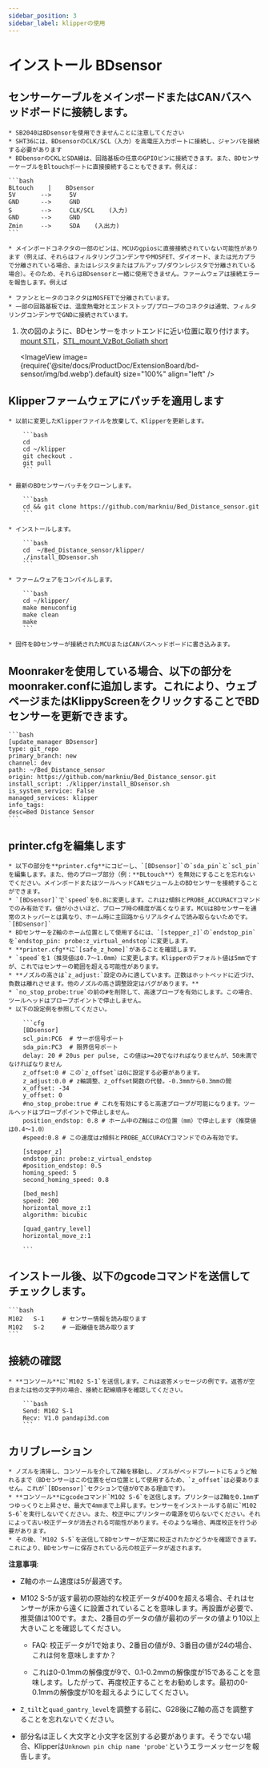 ```yaml
---
sidebar_position: 3
sidebar_label: klipperの使用
---
```


# インストール  **BDsensor**

## センサーケーブルをメインボードまたはCANバスヘッドボードに接続します。

    * SB2040はBDsensorを使用できませんことに注意してください
    * SHT36には、BDsensorのCLK/SCL（入力）を高電圧入力ポートに接続し、ジャンパを接続する必要があります
    * BDbensorのCKLとSDA線は、回路基板の任意のGPIOピンに接続できます。また、BDセンサーケーブルをBltouchポートに直接接続することもできます。例えば：

    ```bash
    BLtouch    |    BDsensor
    5V       -->     5V
    GND      -->     GND
    S        -->     CLK/SCL    (入力)
    GND      -->     GND
    Zmin     -->     SDA    (入出力) 
    ```

    * メインボードコネクタの一部のピンは、MCUのgpiosに直接接続されていない可能性があります（例えば、それらはフィルタリングコンデンサやMOSFET、ダイオード、または光カプラで分離されている場合、またはレジスタまたはプルアップ/ダウンレジスタで分離されている場合）。そのため、それらはBDsensorと一緒に使用できません。ファームウェアは接続エラーを報告します。例えば

    * ファンとヒータのコネクタはMOSFETで分離されています。
    * 一部の回路基板では、温度熱電対とエンドストップ/プローブのコネクタは通常、フィルタリングコンデンサでGNDに接続されています。

1. 次の図のように、BDセンサーをホットエンドに近い位置に取り付けます。[mount STL](https://www.thingiverse.com/thing:6098131)，[STL_mount_VzBot_Goliath short](https://discord.com/channels/829828765512106054/1163237892957671424)

    <ImageView image={require('@site/docs/ProductDoc/ExtensionBoard/bd-sensor/img/bd.webp').default} size="100%" align="left" />


## Klipperファームウェアにパッチを適用します

    * 以前に変更したKlipperファイルを放棄して、Klipperを更新します。

        ```bash
        cd
        cd ~/klipper
        git checkout .
        git pull
        ```

    * 最新のBDセンサーパッチをクローンします。

        ```bash
        cd && git clone https://github.com/markniu/Bed_Distance_sensor.git
        ```

    * インストールします。

        ```bash
        cd  ~/Bed_Distance_sensor/klipper/
        ./install_BDsensor.sh
        ```

    * ファームウェアをコンパイルします。

        ```bash
        cd ~/klipper/
        make menuconfig
        make clean
        make
        ```

    * 固件をBDセンサーが接続されたMCUまたはCANバスヘッドボードに書き込みます。

## Moonrakerを使用している場合、以下の部分をmoonraker.confに追加します。これにより、ウェブページまたはKlippyScreenをクリックすることでBDセンサーを更新できます。

    ```bash
    [update_manager BDsensor]
    type: git_repo
    primary_branch: new
    channel: dev
    path: ~/Bed_Distance_sensor
    origin: https://github.com/markniu/Bed_Distance_sensor.git
    install_script: ./klipper/install_BDsensor.sh
    is_system_service: False
    managed_services: klipper
    info_tags:
    desc=Bed Distance Sensor
    ```

## printer.cfgを編集します

    * 以下の部分を**printer.cfg**にコピーし、`[BDsensor]`の`sda_pin`と`scl_pin`を編集します。また、他のプローブ部分（例：**BLtouch**）を無効にすることを忘れないでください。メインボードまたはツールヘッドCANモジュール上のBDセンサーを接続することができます。
    * `[BDsensor]`で`speed`を0.8に変更します。これはz傾斜とPROBE_ACCURACYコマンドでのみ有効です。値が小さいほど、プローブ時の精度が高くなります。MCUはBDセンサーを通常のストッパーとは異なり、ホーム時に主回路からリアルタイムで読み取らないためです。 `[BDsensor]`
    * BDセンサーをZ軸のホーム位置として使用するには、`[stepper_z]`の`endstop_pin`を`endstop_pin: probe:z_virtual_endstop`に変更します。
    * **printer.cfg**に`[safe_z_home]`があることを確認します。
    * `speed`を1（推奨値は0.7〜1.0mm）に変更します。Klipperのデフォルト値は5mmですが、これではセンサーの範囲を超える可能性があります。
    * **ノズルの高さは`z_adjust:`設定のみに適しています。正数はホットベッドに近づけ、負数は離れさせます。他のノズルの高さ調整設定はバグがあります。**
    * `no_stop_probe:true`の前の#を削除して、高速プローブを有効にします。この場合、ツールヘッドはプローブポイントで停止しません。
    * 以下の設定例を参照してください。

        ```cfg
        [BDsensor] 
        scl_pin:PC6  # サーボ信号ポート
        sda_pin:PC3  # 限界信号ポート
        delay: 20 # 20us per pulse, この値は>=20でなければなりませんが、50未満でなければなりません
        z_offset:0 # この`z_offset`は0に設定する必要があります。
        z_adjust:0.0 # z軸調整、z_offset関数の代替。-0.3mmから0.3mmの間
        x_offset: -34
        y_offset: 0
        #no_stop_probe:true # これを有効にすると高速プローブが可能になります。ツールヘッドはプローブポイントで停止しません。
        position_endstop: 0.8 # ホーム中のZ軸はこの位置（mm）で停止します（推奨値は0.4〜1.0）
        #speed:0.8 # この速度はz傾斜とPROBE_ACCURACYコマンドでのみ有効です。

        [stepper_z]
        endstop_pin: probe:z_virtual_endstop 
        #position_endstop: 0.5
        homing_speed: 5
        second_homing_speed: 0.8

        [bed_mesh]
        speed: 200
        horizontal_move_z:1
        algorithm: bicubic

        [quad_gantry_level]
        horizontal_move_z:1

        ```

## インストール後、以下のgcodeコマンドを送信してチェックします。

    ```bash
    M102   S-1     # センサー情報を読み取ります
    M102   S-2     # 一距離値を読み取ります
    ```

## 接続の確認

    * **コンソール**に`M102 S-1`を送信します。これは返答メッセージの例です。返答が空白または他の文字列の場合、接続と配線順序を確認してください。

        ```bash
        Send: M102 S-1
        Recv: V1.0 pandapi3d.com
        ```

## カリブレーション

    * ノズルを清掃し、コンソールを介してZ軸を移動し、ノズルがベッドプレートにちょうど触れるまで（BDセンサーはこの位置をゼロ位置として使用するため、`z_offset`は必要ありません。これが`[BDsensor]`セクションで値が0である理由です）。
    * **コンソール**にgcodeコマンド`M102 S-6`を送信します。プリンターはZ軸を0.1mmずつゆっくりと上昇させ、最大で4mmまで上昇します。センサーをインストールする前に`M102 S-6`を実行しないでください。また、校正中にプリンターの電源を切らないでください。それによって古い校正データが消去される可能性があります。そのような場合、再度校正を行う必要があります。
    * その後、`M102 S-5`を送信してBDセンサーが正常に校正されたかどうかを確認できます。これにより、BDセンサーに保存されている元の校正データが返されます。

**注意事項**:

* Z軸のホーム速度は5が最適です。

* M102 S-5が返す最初の原始的な校正データが400を超える場合、それはセンサーが床から遠くに設置されていることを意味します。再設置が必要で、推奨値は100です。また、2番目のデータの値が最初のデータの値より10以上大きいことを確認してください。

  * FAQ: 校正データが1で始まり、2番目の値が9、3番目の値が24の場合、これは何を意味しますか？

  * これは0-0.1mmの解像度が9で、0.1-0.2mmの解像度が15であることを意味します。したがって、再度校正することをお勧めします。最初の0-0.1mmの解像度が10を超えるようにしてください。

* `Z_tilt`と`quad_gantry_level`を調整する前に、G28後にZ軸の高さを調整することを忘れないでください。

* 部分名は正しく大文字と小文字を区別する必要があります。そうでない場合、Klipperは`Unknown pin chip name 'probe'`というエラーメッセージを報告します。
